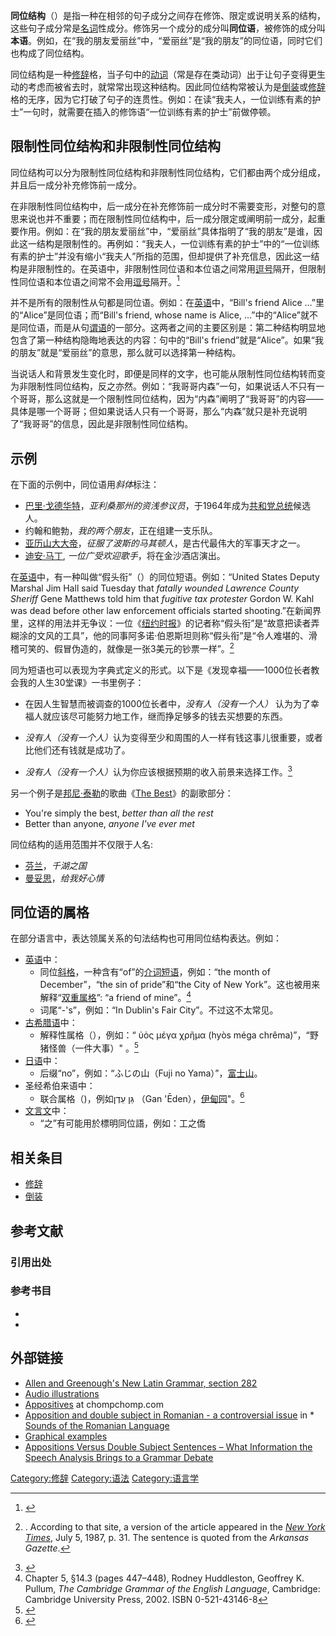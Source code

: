 {{copyedit|time=2013-07-08T13:14:44+00:00}}
{{wiktionary|同位语}}

'''同位结构'''（{{lang-en|Apposition}}）是指一种在相邻的句子成分之间存在修饰、限定或说明关系的结构，这些句子成分常是[[名词|名词]]性成分。修饰另一个成分的成分叫'''同位语'''，被修饰的成分叫'''本语'''。例如，在“我的朋友爱丽丝”中，“爱丽丝”是“我的朋友”的同位语，同时它们也构成了同位结构。

同位结构是一种[[修辞|修辞]]格，当子句中的[[动词|动词]]（常是存在类动词）出于让句子变得更生动的考虑而被省去时，就常常出现这种结构。因此同位结构常被认为是[[倒装|倒装]]或[[修辞|修辞]]格的无序，因为它打破了句子的连贯性。例如：在读“我夫人，一位训练有素的护士”一句时，就需要在插入的修饰语“一位训练有素的护士”前做停顿。

==限制性同位结构和非限制性同位结构==
同位结构可以分为限制性同位结构和非限制性同位结构，它们都由两个成分组成，并且后一成分补充修饰前一成分。

在非限制性同位结构中，后一成分在补充修饰前一成分时不需要变形，对整句的意思来说也并不重要；而在限制性同位结构中，后一成分限定或阐明前一成分，起重要作用。例如：在“我的朋友爱丽丝”中，“爱丽丝”具体指明了“我的朋友”是谁，因此这一结构是限制性的。再例如：“我夫人，一位训练有素的护士”中的“一位训练有素的护士”并没有缩小“我夫人”所指的范围，但却提供了补充信息，因此这一结构是非限制性的。在英语中，非限制性同位语和本位语之间常用[[逗号|逗号]]隔开，但限制性同位语和本位语之间常不会用[[逗号|逗号]]隔开。<ref name=WritingPU>{{cite web|url=http://www.princeton.edu/writing/center/resources/commas.pdf |title=Commas: Some Common Problems |publisher=Princeton Writing Program, Princeton University }}{{dead link|date=六月 2017 |bot=InternetArchiveBot }}</ref>

并不是所有的限制性从句都是同位语。例如：在[[英语|英语]]中，“Bill's friend Alice ...”里的“Alice”是同位语；而“Bill's friend, whose name is Alice, ...”中的“Alice”就不是同位语，而是从句[[谓语|谓语]]的一部分。这两者之间的主要区别是：第二种结构明显地包含了第一种结构隐晦地表达的内容：句中的“Bill's friend”就是“Alice”。如果“我的朋友”就是“爱丽丝”的意思，那么就可以选择第一种结构。

当说话人和背景发生变化时，即便是同样的文字，也可能从限制性同位结构转而变为非限制性同位结构，反之亦然。例如：“我哥哥内森”一句，如果说话人不只有一个哥哥，那么这就是一个限制性同位结构，因为“内森”阐明了“我哥哥”的内容——具体是哪一个哥哥；但如果说话人只有一个哥哥，那么“内森”就只是补充说明了“我哥哥”的信息，因此是非限制性同位结构。

==示例==
在下面的示例中，同位语用''斜体''标注：

* [[巴里·戈德华特|巴里·戈德华特]]，''亚利桑那州的资浅参议员''，于1964年成为[[共和黨_(美國)|共和党]][[总统|总统]]候选人。
* 约翰和鲍勃，''我的两个朋友''，正在组建一支乐队。
* [[亚历山大大帝|亚历山大大帝]]，''征服了波斯的马其顿人''，是古代最伟大的军事天才之一。
* [[迪安·马丁|迪安·马丁]], ''一位广受欢迎歌手''，将在金沙酒店演出。

在[[英语|英语]]中，有一种叫做“假头衔”（{{lang-en|False Title}}）的同位短语。例如：“United States Deputy Marshal Jim Hall said Tuesday that ''fatally wounded Lawrence County Sheriff'' Gene Matthews told him that ''fugitive tax protester'' Gordon W. Kahl was dead before other law enforcement officials started shooting.”在新闻界里，这样的用法并无争议：一位《[[纽约时报|纽约时报]]》的记者称“假头衔”是“故意把读者弄糊涂的文风的工具”，他的同事阿多诺·伯恩斯坦则称“假头衔”是“令人难堪的、滑稽可笑的、假冒伪造的，就像是一张3美元的钞票一样”。<ref>{{Cite web | last = Reed | first = Roy | title = Titles That Aren't Titles | url = http://www.nytimes.com/1987/07/25/opinion/titles-that-aren-t-titles.html?sec=&spon= | accessdate = 2009-05-23 | work = The New York Times | date = July 25, 1987 | archive-date = 2019-11-30 | archive-url = https://web.archive.org/web/20191130205851/https://www.nytimes.com/1987/07/25/opinion/titles-that-aren-t-titles.html?sec=&spon= | dead-url = no }}. According to that site, a version of the article appeared in the ''[[New_York_Times|New York Times]]'', July 5, 1987, p. 31. The sentence is quoted from the ''Arkansas Gazette''.</ref>

同为短语也可以表现为字典式定义的形式。以下是《发现幸福——1000位长者教会我的人生30堂课》一书里例子：

* 在因人生智慧而被调查的1000位长者中，''没有人（没有一个人）'' 认为为了幸福人就应该尽可能努力地工作，继而挣足够多的钱去买想要的东西。
 	
* ''没有人（没有一个人）''认为变得至少和周围的人一样有钱这事儿很重要，或者比他们还有钱就是成功了。
 
* ''没有人（没有一个人）''认为你应该根据预期的收入前景来选择工作。<ref>{{cite book | last1 = Brody | first = Jane | year = 2011 | title = 30 Lessons for Living | url = https://archive.org/details/30lessonsforlivi00pill | publisher = Penguin Group | page = [https://archive.org/details/30lessonsforlivi00pill/page/57 57] | isbn = 1594630844}}</ref>

另一个例子是[[邦尼·泰勒|邦尼·泰勒]]的歌曲《[[The_Best|The Best]]》的副歌部分：
* You're simply the best, ''better than all the rest''
* Better than anyone, ''anyone I've ever met''

同位结构的适用范围并不仅限于人名:
* [[芬兰|芬兰]]，''千湖之国''
* [[曼妥思|曼妥思]]，''给我好心情''

==同位语的属格==
在部分语言中，表达领属关系的句法结构也可用同位结构表达。例如：

* [[英语|英语]]中：
** 同位[[斜格|斜格]]，一种含有“of”的[[介词|介词]][[短语|短语]]，例如：“the month of December”，“the sin of pride”和“the City of New York”。这也被用来解释“[[双重属格|双重属格]]”: “a friend of mine”。<ref>Chapter 5, §14.3 (pages 447–448), Rodney Huddleston, Geoffrey K. Pullum, ''The Cambridge Grammar of the English Language'', Cambridge: Cambridge University Press, 2002. ISBN 0-521-43146-8</ref>
** 词尾“-'s”，例如：“In Dublin's Fair City”。不过这不太常见。
* [[古希腊语|古希腊语]]中：
** 解释性属格（{{lang-en|Genitive of Explanation}}），例如：“ ὑὸς μέγα χρῆμα (hyòs méga chrêma)”，“野猪怪兽（一件大事）" 。<ref>{{cite book | title=Greek Grammar' | publisher=Harvard University Press | author=Gordon M. Messing | pages=317-318}}</ref>
* [[日语|日语]]中：
** 后缀“no”，例如：“ふじの山（Fuji no Yama）”，[[富士山|富士山]]。
* 圣经希伯来语中：
** 联合属格（{{lang-en|genitive of association}})，例如גַּן עֵדֶן （Gan 'Ēden），[[伊甸园|伊甸园]]"。<ref>{{cite book | title=An Introduction to Biblical Hebrew Syntax | publisher=Bruce K. Waltke and M. O'Connor | author=Bruce K. Waltke and M. O'Connor | year=1990 | pages=153 | isbn= 0-931464-31-5}}</ref>
* [[文言文|文言文]]中：
** “之”有可能用於標明同位語，例如：工之僑

==相关条目==
* [[修辞|修辞]]
* [[倒装|倒装]]

==参考文献==
===引用出处===
{{reflist}}

===参考书目===
* {{cite book|title=A Comprehensive Grammar of the English Language|location=London and New York|publisher=Longman|year=1985|isbn=0-582-51734-6|author=Randolph Quirk, Sidney Greenbaum, Geoffrey Leech, Jan Svartvik}}
* {{cite book | title=Lecture Notes in Computer Science | publisher=Springer Berlin, Heidelberg | year=2007 | pages=286-293 | volume=4627/2007}}

==外部链接==
* [https://web.archive.org/web/20090214004953/http://ccat.sas.upenn.edu/jod/AG/allgre.282.html Allen and Greenough's New Latin Grammar, section 282]<!-- Broken 2012-02-06 -->
* [http://www.americanrhetoric.com/figures/appositio.htm Audio illustrations] {{Wayback|url=http://www.americanrhetoric.com/figures/appositio.htm |date=20201211024613 }}
* [http://www.chompchomp.com/terms/appositive.htm Appositives] {{Wayback|url=http://www.chompchomp.com/terms/appositive.htm |date=20210126101447 }} at chompchomp.com
* [http://www.etc.tuiasi.ro/sibm/romanian_spoken_language/en/fraze_subiect_dublu.htm Apposition and double subject in Romanian - a controversial issue] {{Wayback|url=http://www.etc.tuiasi.ro/sibm/romanian_spoken_language/en/fraze_subiect_dublu.htm |date=20180930213725 }} in * [http://www.etc.tuiasi.ro/sibm/romanian_spoken_language/index.htm Sounds of the Romanian Language] {{Wayback|url=http://www.etc.tuiasi.ro/sibm/romanian_spoken_language/index.htm |date=20210226222119 }}
* [https://proofexchange.com/appositives-purdue-owl Graphical examples] {{Wayback|url=https://proofexchange.com/appositives-purdue-owl |date=20160927052446 }}
* [http://www.springerlink.com/content/m715jp5734512753/ Appositions Versus Double Subject Sentences – What Information the Speech Analysis Brings to a Grammar Debate]{{Dead link|date=2020年2月 |bot=InternetArchiveBot |fix-attempted=yes }}

[[Category:修辞|Category:修辞]]
[[Category:语法|Category:语法]]
[[Category:语言学|Category:语言学]]